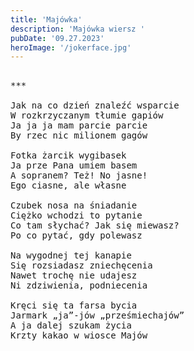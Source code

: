 ```yaml
---
title: 'Majówka'
description: 'Majówka wiersz '
pubDate: '09.27.2023'
heroImage: '/jokerface.jpg'
---
```

<pre>

***

Jak na co dzień znaleźć wsparcie 
W rozkrzyczanym tłumie gapiów 
Ja ja ja mam parcie parcie
By rzec nic milionem gagów

Fotka żarcik wygibasek
Ja prze Pana umiem basem 
A sopranem? Też! No jasne!
Ego ciasne, ale własne

Czubek nosa na śniadanie
Ciężko wchodzi to pytanie
Co tam słychać? Jak się miewasz?
Po co pytać, gdy polewasz

Na wygodnej tej kanapie
Się rozsiadasz zniechęcenia
Nawet trochę nie udajesz 
Ni zdziwienia, podniecenia

Kręci się ta farsa bycia 
Jarmark „ja”-jów „prześmiechajów”
A ja dalej szukam życia 
Krzty kakao w wiosce Majów

</pre>
